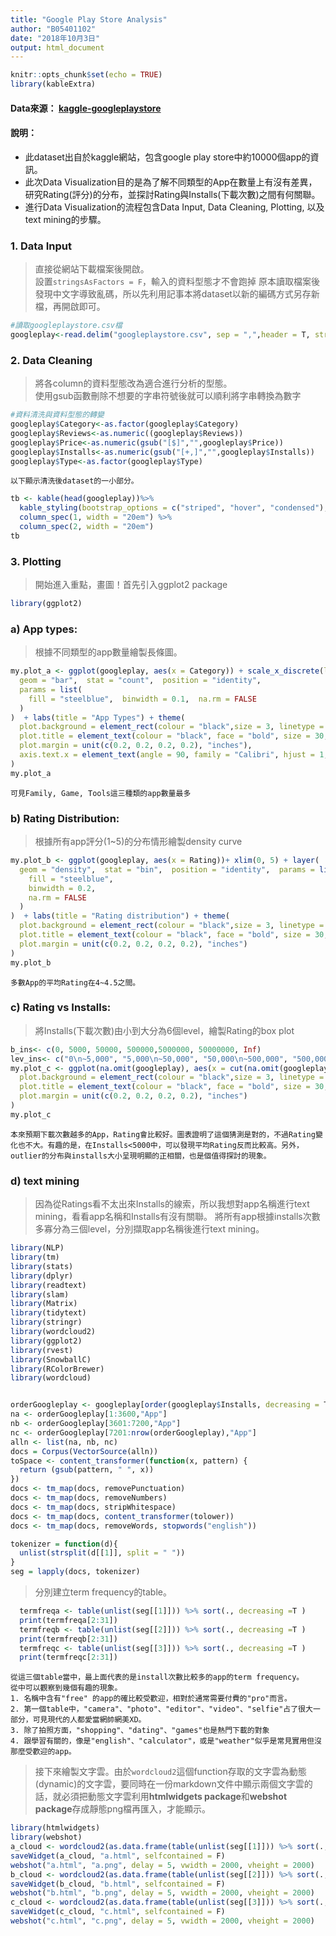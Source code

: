 ```yaml
---
title: "Google Play Store Analysis"
author: "B05401102"
date: "2018年10月3日"
output: html_document
---
```


```r
knitr::opts_chunk$set(echo = TRUE)
library(kableExtra)
```

#### **Data來源**： [kaggle-googleplaystore](https://www.kaggle.com/lava18/google-play-store-apps)  

#### **說明**：   
  - 此dataset出自於kaggle網站，包含google play store中約10000個app的資訊。
  - 此次Data Visualization目的是為了解不同類型的App在數量上有沒有差異，研究Rating(評分)的分布，並探討Rating與Installs(下載次數)之間有何關聯。
  - 進行Data Visualization的流程包含Data Input, Data Cleaning, Plotting, 以及text mining的步驟。  

### **1. Data Input**  
>直接從網站下載檔案後開啟。  
>設置`stringsAsFactors = F`，輸入的資料型態才不會跑掉
>原本讀取檔案後發現中文字導致亂碼，所以先利用記事本將dataset以新的編碼方式另存新檔，再開啟即可。

```r
#讀取googleplaystore.csv檔
googleplay<-read.delim("googleplaystore.csv", sep = ",",header = T, stringsAsFactors = F)
```

### **2. Data Cleaning**  
>將各column的資料型態改為適合進行分析的型態。  
>使用gsub函數刪除不想要的字串符號後就可以順利將字串轉換為數字

```r
#資料清洗與資料型態的轉變
googleplay$Category<-as.factor(googleplay$Category)
googleplay$Reviews<-as.numeric((googleplay$Reviews))
googleplay$Price<-as.numeric(gsub("[$]","",googleplay$Price))
googleplay$Installs<-as.numeric(gsub("[+,]","",googleplay$Installs))
googleplay$Type<-as.factor(googleplay$Type)

```
    以下顯示清洗後dataset的一小部分。
```r
tb <- kable(head(googleplay))%>%
  kable_styling(bootstrap_options = c("striped", "hover", "condensed"), full_width = F)%>%
  column_spec(1, width = "20em") %>%
  column_spec(2, width = "20em")
tb
```

### **3. Plotting **
>開始進入重點，畫圖！首先引入ggplot2 package

```r
library(ggplot2)

```

### a) App types:  
>根據不同類型的app數量繪製長條圖。

```r
my.plot_a <- ggplot(googleplay, aes(x = Category)) + scale_x_discrete(limits =   names(sort(table(googleplay$Category), decreasing = TRUE))) + layer(
  geom = "bar",  stat = "count",  position = "identity",
  params = list(
    fill = "steelblue",  binwidth = 0.1,  na.rm = FALSE
  )
)  + labs(title = "App Types") + theme(
  plot.background = element_rect(colour = "black",size = 3, linetype = 4, fill = "lightblue"), 
  plot.title = element_text(colour = "black", face = "bold", size = 30, vjust = 1, hjust = 0.5),
  plot.margin = unit(c(0.2, 0.2, 0.2, 0.2), "inches"),
  axis.text.x = element_text(angle = 90, family = "Calibri", hjust = 1, vjust = 0.5)
) 
my.plot_a
```
    
    可見Family, Game, Tools這三種類的app數量最多  
  
### b) Rating Distribution:  
>根據所有app評分(1~5)的分布情形繪製density curve

```r
my.plot_b <- ggplot(googleplay, aes(x = Rating))+ xlim(0, 5) + layer(
  geom = "density",  stat = "bin",  position = "identity",  params = list(
    fill = "steelblue",
    binwidth = 0.2,
    na.rm = FALSE
  )
)  + labs(title = "Rating distribution") + theme(
  plot.background = element_rect(colour = "black",size = 3, linetype = 4, fill = "lightblue"), 
  plot.title = element_text(colour = "black", face = "bold", size = 30, vjust = 1, hjust = 0.5),
  plot.margin = unit(c(0.2, 0.2, 0.2, 0.2), "inches")
)
my.plot_b
```

    多數App的平均Rating在4~4.5之間。
    
### c) Rating vs Installs:  
> 將Installs(下載次數)由小到大分為6個level，繪製Rating的box plot

```r
b_ins<- c(0, 5000, 50000, 500000,5000000, 50000000, Inf)
lev_ins<- c("0\n~5,000", "5,000\n~50,000", "50,000\n~500,000", "500,000\n~5,000,000", "5,000,000\n~50,000,000", ">50,000,000")
my.plot_c <- ggplot(na.omit(googleplay), aes(x = cut(na.omit(googleplay)$Installs, breaks = b_ins, labels = lev_ins), y = Rating)) +  geom_boxplot()  + labs(title = "Rating vs Installs", x = "Installs") + theme(
  plot.background = element_rect(colour = "black",size = 3, linetype = 4, fill = "lightblue"), 
  plot.title = element_text(colour = "black", face = "bold", size = 30, vjust = 1, hjust = 0.5),
  plot.margin = unit(c(0.2, 0.2, 0.2, 0.2), "inches")
)
my.plot_c
```

    本來預期下載次數越多的App，Rating會比較好。圖表證明了這個猜測是對的，不過Rating變化也不大。有趣的是，在Installs<5000中，可以發現平均Rating反而比較高。另外，outlier的分布與installs大小呈現明顯的正相關，也是個值得探討的現象。
 
### d) text mining  
>因為從Ratings看不太出來Installs的線索，所以我想對app名稱進行text mining，看看app名稱和Installs有沒有關聯。
>將所有app根據installs次數多寡分為三個level，分別擷取app名稱後進行text mining。

```r
library(NLP)
library(tm)
library(stats)
library(dplyr)
library(readtext)
library(slam)
library(Matrix)
library(tidytext)
library(stringr) 
library(wordcloud2)
library(ggplot2)
library(rvest)
library(SnowballC)
library(RColorBrewer)
library(wordcloud)


orderGoogleplay <- googleplay[order(googleplay$Installs, decreasing = T),]
na <- orderGoogleplay[1:3600,"App"]
nb <- orderGoogleplay[3601:7200,"App"]
nc <- orderGoogleplay[7201:nrow(orderGoogleplay),"App"]
alln <- list(na, nb, nc)
docs = Corpus(VectorSource(alln))
toSpace <- content_transformer(function(x, pattern) {
  return (gsub(pattern, " ", x))
})
docs <- tm_map(docs, removePunctuation)
docs <- tm_map(docs, removeNumbers)
docs <- tm_map(docs, stripWhitespace)
docs <- tm_map(docs, content_transformer(tolower))
docs <- tm_map(docs, removeWords, stopwords("english"))

tokenizer = function(d){
  unlist(strsplit(d[[1]], split = " "))
}
seg = lapply(docs, tokenizer)

```   
>分別建立term frequency的table。

```r
  termfreqa <- table(unlist(seg[[1]])) %>% sort(., decreasing =T )
  print(termfreqa[2:31])
  termfreqb <- table(unlist(seg[[2]])) %>% sort(., decreasing =T )
  print(termfreqb[2:31])
  termfreqc <- table(unlist(seg[[3]])) %>% sort(., decreasing =T )
  print(termfreqc[2:31])


```
      
    從這三個table當中，最上面代表的是install次數比較多的app的term frequency。
    從中可以觀察到幾個有趣的現象。
    1. 名稱中含有"free" 的app的確比較受歡迎，相對於通常需要付費的"pro"而言。
    2. 第一個table中，"camera"、"photo"、"editor"、"video"、"selfie"占了很大一部分，可見現代的人都愛當網帥網美XD。
    3. 除了拍照方面，"shopping"、"dating"、"games"也是熱門下載的對象
    4. 跟學習有關的，像是"english"、"calculator"，或是"weather"似乎是常見實用但沒那麼受歡迎的app。
    
    
> 接下來繪製文字雲。由於`wordcloud2`這個function存取的文字雲為動態(dynamic)的文字雲，要同時在一份markdown文件中顯示兩個文字雲的話，就必須把動態文字雲利用**htmlwidgets package**和**webshot package**存成靜態png檔再匯入，才能顯示。    

```r
library(htmlwidgets)
library(webshot)
a_cloud <- wordcloud2(as.data.frame(table(unlist(seg[[1]])) %>% sort(., decreasing =T )),size = 10)
saveWidget(a_cloud, "a.html", selfcontained = F)
webshot("a.html", "a.png", delay = 5, vwidth = 2000, vheight = 2000)
b_cloud <- wordcloud2(as.data.frame(table(unlist(seg[[2]])) %>% sort(., decreasing =T )),size = 13)
saveWidget(b_cloud, "b.html", selfcontained = F)
webshot("b.html", "b.png", delay = 5, vwidth = 2000, vheight = 2000)
c_cloud <- wordcloud2(as.data.frame(table(unlist(seg[[3]])) %>% sort(., decreasing =T )),size = 10)
saveWidget(c_cloud, "c.html", selfcontained = F)
webshot("c.html", "c.png", delay = 5, vwidth = 2000, vheight = 2000)
```


    